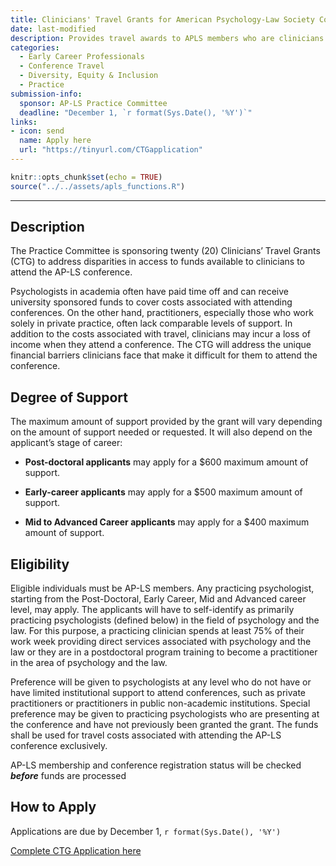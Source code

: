 ```yaml
---
title: Clinicians' Travel Grants for American Psychology-Law Society Conference
date: last-modified
description: Provides travel awards to APLS members who are clinicians to attend the American Psychology-Law Society Conference.
categories: 
  - Early Career Professionals
  - Conference Travel
  - Diversity, Equity & Inclusion
  - Practice
submission-info:
  sponsor: AP-LS Practice Committee
  deadline: "December 1, `r format(Sys.Date(), '%Y')`"
links:
- icon: send
  name: Apply here
  url: "https://tinyurl.com/CTGapplication"
---
```


```r
knitr::opts_chunk$set(echo = TRUE)
source("../../assets/apls_functions.R")
```
<hr>

::: panel-tabset 
## Description

The Practice Committee is sponsoring twenty (20) Clinicians' Travel Grants (CTG) to address disparities in access to funds available to clinicians to attend the AP-LS conference.

Psychologists in academia often have paid time off and can receive university sponsored funds to cover costs associated with attending conferences. On the other hand, practitioners, especially those who work solely in private practice, often lack comparable levels of support. In addition to the costs associated with travel, clinicians may incur a loss of income when they attend a conference. The CTG will address the unique financial barriers clinicians face that make it difficult for them to attend the conference.

::: callout-note
## Degree of Support

The maximum amount of support provided by the grant will vary depending on the amount of support needed or requested. It will also depend on the applicant's stage of career:

-   **Post-doctoral applicants** may apply for a \$600 maximum amount of support.

-   **Early-career applicants** may apply for a \$500 maximum amount of support.

-   **Mid to Advanced Career applicants** may apply for a \$400 maximum amount of support.
:::

## Eligibility

Eligible individuals must be AP-LS members. Any practicing psychologist, starting from the Post-Doctoral, Early Career, Mid and Advanced career level, may apply. The applicants will have to self-identify as primarily practicing psychologists (defined below) in the field of psychology and the law. For this purpose, a practicing clinician spends at least 75% of their work week providing direct services associated with psychology and the law or they are in a postdoctoral program training to become a practitioner in the area of psychology and the law.

Preference will be given to psychologists at any level who do not have or have limited institutional support to attend conferences, such as private practitioners or practitioners in public non-academic institutions. Special preference may be given to practicing psychologists who are presenting at the conference and have not previously been granted the grant. The funds shall be used for travel costs associated with attending the AP-LS conference exclusively.

::: callout-note
AP-LS membership and conference registration status will be checked ***before*** funds are processed
:::

## How to Apply

Applications are due by December 1, `r format(Sys.Date(), '%Y')`

<a class="btn btn-primary" href="https://tinyurl.com/CTGapplication" role="button">Complete CTG Application here</a>

:::
